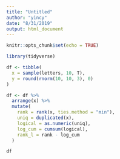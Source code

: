 ```yaml
---
title: "Untitled"
author: "yincy"
date: "8/31/2019"
output: html_document
---
```


```r
knitr::opts_chunk$set(echo = TRUE)
```

```r
library(tidyverse)
```


```r
df <- tibble(
  x = sample(letters, 10, T),
  y = round(rnorm(10, 10, 3), 0)
)

df <- df %>%
  arrange(x) %>% 
  mutate(
    rank = rank(x, ties.method = "min"),
    uniq = duplicated(x),
    logical = as.numeric(uniq),
    log_cum = cumsum(logical),
    rank_l = rank - log_cum
  )

df
```





